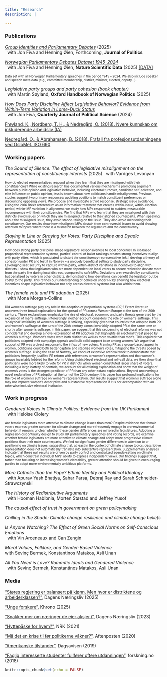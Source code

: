 ```yaml
---
title: "Research"
description: |

---
```



### Publications

[_Group Identities and Parliamentary Debates_][GroupIdentities] (2025)  
&nbsp; with Jon Fiva and Henning Øien, Forthcoming, **Journal of Politics**

[_Norwegian Parliamentary Debates Dataset 1945--2024_][NPD_paper]  
&nbsp; with Jon Fiva and Henning Øien, **Nature Scientific Data** (2025) [[DATA]][NPD]

<font size="1"> Data set with all Norwegian Parliamentary speeches in the period 1945 -- 2024. We also include speaker and speech meta data (e.g., committee membership, district, minister, elected, deputy...). </font> 

_Legislative party groups and party cohesion (book chapter)_  
&nbsp; with Martin Søyland, **Oxford Handbook of Norwegian Politics** (2025)

[_How Does Party Discipline Affect Legislative Behavior? Evidence from Within-Term Variation in Lame-Duck Status_][LameDucks]  
&nbsp; with Jon Fiva, **Quarterly Journal of Political Science** (2024)

[Frøyland, K., Nordberg, T. H., & Nedregård, O. (2018). Nyere kunnskap om inkluderende arbeidsliv (IA)][InkluderendeArbeidsliv]

[Nedregård, O., & Abrahamsen, B. (2018). Frafall fra profesjonsutdanningene ved OsloMet. ISO 690][Frafall]


### Working papers


_The Sound of Silence: The effect of legislative misalignment on the representation of constituency interests_  (2025)
&nbsp; with Vardges Levonyan

 <font size="1"> How do elected representatives respond when they learn that they are misaligned with their constituencies? While existing research has documented various mechanisms promoting alignment between public opinion and legislative behavior, including electoral turnover, candidate self-selection, and elite influence on public opinion, less is known about how politicians handle misalignment. Previous studies suggest two primary responses: updating positions to match constituent preferences or discounting opposing views. We propose and investigate a third response: strategic issue avoidance. Using the 2016 Brexit referendum as an information treatment that creates within-issue, within-election period, within-MP variation in alignment, we study how MPs responded to sudden, measurable incongruence with their constituencies. We find that MPs who learn that they are misaligned with their districts avoid issues on which they are misaligned, relative to their aligned counterparts. When speaking about the misaligned issue, they avoid stance-taking on the issue. They also avoid mentioning their constituency. Our results show how misaligned MPs abstain from controversial issues to avoid drawing attention to topics where there is a mismatch between the legislature and the constituency. </font> 


_Staying in Line or Straying for Votes: Party Discipline and Dyadic Representation_ (2025)  

<font size="1"> How does strong party discipline shape legislators' responsiveness to local concerns? In list-based proportional representation systems, parties' control of ballot rankings creates strong incentives to align with party elites, which is postulated to distort the constituency-representative link. I develop a theory of cohesion under PR and test it in Norway -- a uniquely beneficial setting to study party discipline. Leveraging seat security to capture within-party, within-district variations in incentives to align with districts, I show that legislators who are more dependent on local voters to secure reelection deviate more from the party line during local distress, compared to safe MPs. Deviations are rewarded by constituents but penalized by voters in other districts, demonstrating how deviations can benefit the legislator but be costly to the party. This refines our understanding of cohesion under PR by showing how electoral incentives shape legislative behavior not only across electoral systems but also within them. </font> 



_The female vote and PR adoption_  (2025)   
&nbsp; with Mona Morgan-Collins

 <font size="1"> Did women’s suffrage play any role in the adoption of proportional systems (PR)?
Extant literature uncovers three broad explanations for the spread of PR across Western
Europe at the turn of the 20th century. These explanations emphasize the rise of
electoral, economic and party threats generated by the expansion of men’s suffrage.
Interestingly, neither account considers the role of women’s suffrage. This ‘analytical’
invisibility of women’s suffrage is striking, especially given that countries that adopted
both PR and women’s suffrage at the turn of the 20th century almost invariably adopted
PR at the same time or shortly after women’s suffrage.
In this paper, we suggest that this sequencing of electoral reforms was not coincidental
and develop a novel explanation of PR adoption that highlights an electoral threat
posed by women’s suffrage. Women’s votes were both distinct as well as more volatile
than men’s. This required that politicians adapted their campaign appeals and built
solid support base among women. We argue that support of PR was a direct response
to the influx of new voters. Framing PR as a group-based appeal to women, politicians
could both better capture and stabilize women’s votes, mitigating the threats posed by
women’s suffrage.
Using the case of Norway, we conduct extensive archival work to demonstrate that politicians frequently justified
PR reform with references to women’s representation and that women’s groups invariably
lobbied for the reform. Using district-level electoral and roll-call data, we then
show that politicians were more likely to vote for PR in districts when women constituted
larger share of voters. Including a large battery of controls, we account for
all existing explanation and show that the weight of women’s votes is the strongest
predictor of PR than any other extant explanations.
Beyond uncovering a novel explanation of PR adoption at the turn of the 20th century,
this paper has profound implications for the role of women’s suffrage on women’s
representation. Our results suggest that women’s suffrage alone may not improve
women’s descriptive and substantive representation if it is not accompanied with an
otherwise inclusive electoral institution.  </font> 
 
	
### Work in progress


_Gendered Voices in Climate Politics: Evidence from the UK Parliament_  
&nbsp; with Heloïse Clolery  

 <font size="1">Are female legislators more attentive to climate change issues than men? Despite evidence that female voters express greater concern for climate change and more frequently engage in pro-environmental behavior, it remains unclear whether these gender differences are mirrored in legislatures. Adopting a regression discontinuity design to study UK parliamentary speeches and voting records, we examine whether female legislators are more attentive to climate change and adopt more progressive climate positions than their male counterparts. We find no significant gender differences in attention to or positioning on climate issues, suggesting that, at least in the context of climate change topics, descriptive representation does not automatically translate into substantive representation. Supplementary analyses indicate that these null results are driven by party control and centralized agenda-setting on climate topics, which constrain individual MPs’ ability to express independent views. Our findings suggest that, rather than focusing on increasing women’s electability, greater attention should be given to encouraging parties to adopt more environmentally ambitious platforms. </font> 

_More Catholic than the Pope? Ethnic Identity and Political Ideology_  
&nbsp; with Apurav Yash Bhatiya, Sahar Parsa, Debraj Ray and Sarah Schneider-Strawczynski

_The History of Redistributive Arguments_  
&nbsp; with Hooman Habibnia, Morten Støstad and Jeffrey Yusof

_The causal effect of trust in government on green policymaking_  

_Chilling in the Shade: Climate change resilience and climate change beliefs_  

_Is Anyone Watching? The Effect of Green Social Norms on Self-Conscious Emotions_  
&nbsp; with Vin Arceneaux and Can Zengin

_Moral Values, Folklore, and Gender-Based Violence_   
with Sevinç Bermek, Konstantinos Matakos, Asli Unan

_All You Need is Love? Romantic Ideals and Gendered Violence_   
&nbsp; with Sevinç Bermek, Konstantinos Matakos, Asli Unan


### Media

["Støres regjering er balansert på kjønn. Men hvor er distriktene og arbeiderklassen?"][arbeiderklasse_regjering], Dagens Næringsliv (2025)

["Unge forskere"][unge_forskere], Khrono (2025) 

["Snakker mer om næringer de eier aksjer i"][aksjer], Dagens Næringsliv (2023)

["Hyttepåske for hvem?"][hyttepaaske], NRK (2021)

["Må det en krise til før politikerne våkner?"][krise], Aftenposten (2020)

["Amerikanske tilstander"][amerikanske_tilstander], Dagsavisen (2019)

["Faglig interesserte studenter fullfører oftere utdanningen"][faglig_interessert], forskning.no (2018)

[arbeiderklasse_regjering]: https://www.dn.no/innlegg/politikk/mangfold/forskning/god-kjonnsbalanse-men-hvor-er-distriktene-og-arbeiderklassen/2-1-1785596?zephr_sso_ott=lYArEf

[unge_forskere]: https://www.khrono.no/hun-er-postdoktor-ved-sciences-po-tjener-mindre-enn-som-stipendiat-i-norge/943938

[NPD_paper]: https://rdcu.be/d5o0G

[NPD]: https://www.dropbox.com/scl/fi/nibtll2du282lx1zk982m/NPD_v1.zip?rlkey=lrjlw62mytavv4hqndr2v9bqe&st=twatcjx6&dl=0

[StayingInLine1]: https://www.dropbox.com/scl/fi/ciaumjg80o4bvizgt3edm/StayingInLine.pdf?rlkey=gszm2arcbbl2uu1rxidjseehv&st=jsatm1cw&dl=0

[ChillingInTheShade]: https://www.dropbox.com/scl/fi/yj2dok5qm0ntkfuv67c3g/ChillingInTheShade.pdf?rlkey=t6qceyv59xm3nymnbfdq051y6&dl=0

[aksjer]: https://www.dn.no/innlegg/politikk/investeringer/aksjer/snakker-mer-om-naringer-de-eier-aksjer-i/2-1-1519931

[SpeechIsSilver]: https://www.dropbox.com/s/7gq0t8xe68gbqlo/SpeechIsSilver.pdf?dl=0

[LameDucks]: https://www.nowpublishers.com/article/Details/QJPS-22094
[GroupIdentities]: https://www.dropbox.com/scl/fi/vtz1akapvf1ukwcd5xu7f/JoP_2025.pdf?rlkey=c5u1pjvppm72pkzyueo7br0uj&st=r0g46prb&dl=0

[Frafall]: https://oda.oslomet.no/oda-xmlui/handle/20.500.12199/3013
[InkluderendeArbeidsliv]: https://www.regjeringen.no/no/dokumenter/nyere-kunnskap-om-inkluderende-arbeidsliv-ia/id2628425/


[hyttepaaske]: https://www.nrk.no/ytring/hyttepaske-for-hvem_-1.15418469
[krise]: https://www.aftenposten.no/meninger/kronikk/i/50gQGb/maa-det-en-krise-til-foer-politikerne-vaakner-jon-h-fiva-og-oda-nedregaard
[amerikanske_tilstander]: https://www.dagsavisen.no/debatt/2019/12/10/amerikanske-tilstander/
[faglig_interessert]: https://forskning.no/oslomet-skole-og-utdanning-partner/faglig-interesserte-studenter-fullforer-oftere-utdanningen/1231170
```r
knitr::opts_chunk$set(echo = FALSE)


```
